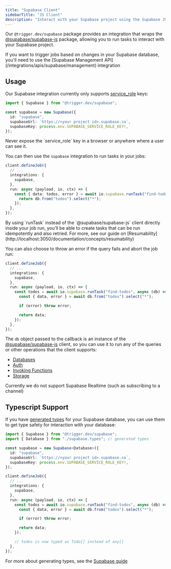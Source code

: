 ```yaml
---
title: "Supabase Client"
sidebarTitle: "JS Client"
description: "Interact with your Supabase project using the Supabase JS Client."
---
```


<Snippet file="v2-deprecation-warning.mdx" />

Our `@trigger.dev/supabase` package provides an integration that wraps the [@supabase/supabase-js](https://github.com/supabase/supabase-js) package, allowing you to run tasks to interact with your Supabase project.

<Note>
  If you want to trigger jobs based on changes in your Supabase database, you'll need to use the
  [Supabase Management API](/integrations/apis/supabase/management) integration
</Note>

## Usage

Our Supabase integration currently only supports [service_role](https://supabase.com/docs/guides/api/api-keys#the-servicerole-key) keys:

```ts
import { Supabase } from "@trigger.dev/supabase";

const supabase = new Supabase({
  id: "supabase",
  supabaseUrl: `https://<your project id>.supabase.co`,
  supabaseKey: process.env.SUPABASE_SERVICE_ROLE_KEY!,
});
```

<Warning>
  Never expose the `service_role` key in a browser or anywhere where a user can see it.
</Warning>

You can then use the `supabase` integration to run tasks in your jobs:

```ts
client.defineJob({
  // ...
  integrations: {
    supabase,
  },
  run: async (payload, io, ctx) => {
    const { data: todos, error } = await io.supabase.runTask("find-todos", async (db) => {
      return db.from("todos").select("*");
    });
  },
});
```

<Note>
  By using `runTask` instead of the `@supabase/supabase-js` client directly inside your job run,
  you'll be able to create tasks that can be run idempotently and also retried. For more, see our
  guide on [Resumability](http://localhost:3050/documentation/concepts/resumability)
</Note>

You can also choose to throw an error if the query fails and abort the job run:

```ts
client.defineJob({
  // ...
  integrations: {
    supabase,
  },
  run: async (payload, io, ctx) => {
    const todos = await io.supabase.runTask("find-todos", async (db) => {
      const { data, error } = await db.from("todos").select("*");

      if (error) throw error;

      return data;
    });
  },
});
```

The `db` object passed to the callback is an instance of the [@supabase/supabase-js](https://github.com/supabase/supabase-js) client, so you can use it to run any of the queries or other operations that the client supports:

- [Databases](https://supabase.com/docs/reference/javascript/select)
- [Auth](https://supabase.com/docs/reference/javascript/auth-signup)
- [Invoking Functions](https://supabase.com/docs/reference/javascript/functions-invoke)
- [Storage](https://supabase.com/docs/reference/javascript/storage-createbucket)

<Warning>Currently we do not support Supabase Realtime (such as subscribing to a channel)</Warning>

## Typescript Support

If you have [generated types](https://supabase.com/docs/reference/javascript/typescript-support) for your Supabase database, you can use them to get type safety for interaction with your database:

```ts
import { Supabase } from "@trigger.dev/supabase";
import { Database } from "./supabase.types"; // generated types

const supabase = new Supabase<Database>({
  id: "supabase",
  supabaseUrl: `https://<your project id>.supabase.co`,
  supabaseKey: process.env.SUPABASE_SERVICE_ROLE_KEY!,
});

client.defineJob({
  // ...
  integrations: {
    supabase,
  },
  run: async (payload, io, ctx) => {
    const todos = await io.supabase.runTask("find-todos", async (db) => {
      const { data, error } = await db.from("todos").select("*");

      if (error) throw error;

      return data;
    });

    // todos is now typed as Todo[] instead of any[]
  },
});
```

For more about generating types, see the [Supabase guide](https://supabase.com/docs/reference/javascript/typescript-support)
